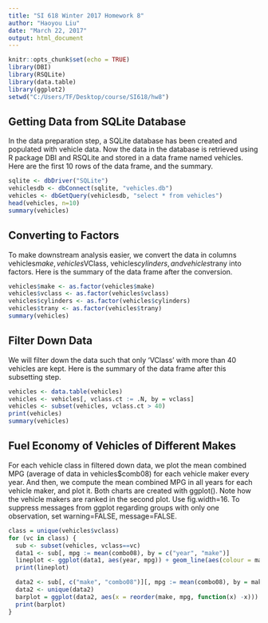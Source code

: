 ```yaml
---
title: "SI 618 Winter 2017 Homework 8"
author: "Haoyou Liu"
date: "March 22, 2017"
output: html_document
---
```


```r
knitr::opts_chunk$set(echo = TRUE)
library(DBI)
library(RSQLite)
library(data.table)
library(ggplot2)
setwd("C:/Users/TF/Desktop/course/SI618/hw8")
```

## Getting Data from SQLite Database

In the data preparation step, a SQLite database has been created and populated with vehicle data. Now the data in the database is retrieved using R package DBI and RSQLite and stored in a data frame named vehicles. Here are the first 10 rows of the data frame, and the summary.

```r
sqlite <- dbDriver("SQLite")
vehiclesdb <- dbConnect(sqlite, "vehicles.db")
vehicles <- dbGetQuery(vehiclesdb, "select * from vehicles")
head(vehicles, n=10)
summary(vehicles)
```

## Converting to Factors

To make downstream analysis easier, we convert the data in columns vehicles$make, vehicles$VClass, vehicles$cylinders, and vehicles$trany into factors. Here is the summary of the data frame after the conversion.

```r
vehicles$make <- as.factor(vehicles$make)
vehicles$vclass <- as.factor(vehicles$vclass)
vehicles$cylinders <- as.factor(vehicles$cylinders)
vehicles$trany <- as.factor(vehicles$trany)
summary(vehicles)
```

## Filter Down Data

We will filter down the data such that only ‘VClass’ with more than 40 vehicles are kept. Here is the summary of the data frame after this subsetting step.

```r
vehicles <- data.table(vehicles)
vehicles <- vehicles[, vclass.ct := .N, by = vclass]
vehicles <- subset(vehicles, vclass.ct > 40)
print(vehicles)
summary(vehicles)
```

## Fuel Economy of Vehicles of Different Makes

For each vehicle class in filtered down data, we plot the mean combined MPG (average of data in vehicles$comb08) for each vehicle maker every year. And then, we compute the mean combined MPG in all years for each vehicle maker, and plot it. Both charts are created with ggplot(). Note how the vehicle makers are ranked in the second plot. Use fig.width=16. To suppress messages from ggplot regarding groups with only one observation, set warning=FALSE, message=FALSE.

```r
class = unique(vehicles$vclass)
for (vc in class) {
  sub <- subset(vehicles, vclass==vc)
  data1 <- sub[, mpg := mean(combo08), by = c("year", "make")]
  lineplot <- ggplot(data1, aes(year, mpg)) + geom_line(aes(colour = make)) + guides(col = guide_legend(ncol=2)) + ggtitle(vc) + labs(x = "Year", y = "Mean combined MPG")
  print(lineplot)

  data2 <- sub[, c("make", "combo08")][, mpg := mean(combo08), by = make][, combo08 := NULL]
  data2 <- unique(data2)
  barplot = ggplot(data2, aes(x = reorder(make, mpg, function(x) -x))) + aes(y = mpg) + geom_bar(stat = "identity", alpha = 0.8) + ggtitle(vc) + labs(x = "Make", y = "Mean combined MPG in All Years") + theme(axis.text.x = element_text(angle = 90,hjust = 1))
  print(barplot)
}
```
